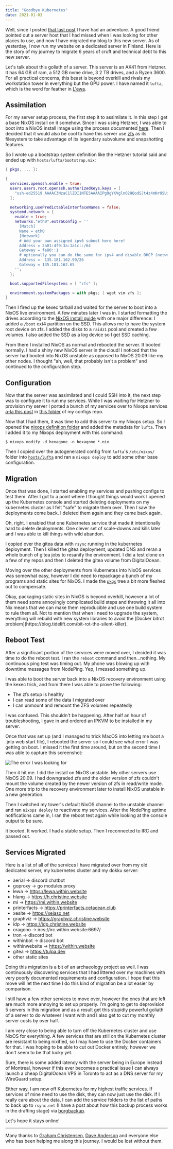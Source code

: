 ```yaml
---
title: "Goodbye Kubernetes"
date: 2021-01-03
---
```


Well, since I posted [that last post](/blog/k8s-pondering-2020-12-31) I have had
an adventure. A good friend pointed out a server host that I had missed when I
was looking for other places to use, and now I have migrated my blog to this new
server. As of yesterday, I now run my website on a dedicated server in Finland.
Here is the story of my journey to migrate 6 years of cruft and technical debt
to this new server.

Let's talk about this goliath of a server. This server is an AX41 from Hetzner.
It has 64 GB of ram, a 512 GB nvme drive, 3 2 TB drives, and a Ryzen 3600. For
all practical concerns, this beast is beyond overkill and rivals my workstation
tower in everything but the GPU power. I have named it `lufta`, which is the
word for feather in [L'ewa](https://lewa.within.website/dictionary.html).

## Assimilation

For my server setup process, the first step it to assimilate it. In this step I
get a base NixOS install on it somehow. Since I was using Hetzner, I was able to
boot into a NixOS install image using the process documented
[here](https://nixos.wiki/wiki/Install_NixOS_on_Hetzner_Online). Then I decided
that it would also be cool to have this server use
[zfs](https://en.wikipedia.org/wiki/ZFS) as its filesystem to take advantage of
its legendary subvolume and snapshotting features.

So I wrote up a bootstrap system definition like the Hetzner tutorial said and
ended up with `hosts/lufta/bootstrap.nix`:

```nix
{ pkgs, ... }:

{
  services.openssh.enable = true;
  users.users.root.openssh.authorizedKeys.keys = [
    "ssh-ed25519 AAAAC3NzaC1lZDI1NTE5AAAAIPg9gYKVglnO2HQodSJt4z4mNrUSUiyJQ7b+J798bwD9 cadey@shachi"
  ];

  networking.usePredictableInterfaceNames = false;
  systemd.network = {
    enable = true;
    networks."eth0".extraConfig = ''
      [Match]
      Name = eth0
      [Network]
      # Add your own assigned ipv6 subnet here here!
      Address = 2a01:4f9:3a:1a1c::/64
      Gateway = fe80::1
      # optionally you can do the same for ipv4 and disable DHCP (networking.dhcpcd.enable = false;)
      Address =  135.181.162.99/26
      Gateway = 135.181.162.65
    '';
  };

  boot.supportedFilesystems = [ "zfs" ];

  environment.systemPackages = with pkgs; [ wget vim zfs ];
}
```

Then I fired up the kexec tarball and waited for the server to boot into a NixOS
live environment. A few minutes later I was in. I started formatting the drives
according to the [NixOS install
guide](https://nixos.org/manual/nixos/stable/index.html#sec-installation) with
one major difference: I added a `/boot` ext4 partition on the SSD. This allows
me to have the system root device on zfs. I added the disks to a `raidz1` pool
and created a few volumes. I also added the SSD as a log device so I get SSD
caching.

From there I installed NixOS as normal and rebooted the server. It booted
normally. I had a shiny new NixOS server in the cloud! I noticed that the server
had booted into NixOS unstable as opposed to NixOS 20.09 like my other nodes. I
thought "ah, well, that probably isn't a problem" and continued to the
configuration step.

## Configuration

Now that the server was assimilated and I could SSH into it, the next step was
to configure it to run my services. While I was waiting for Hetzner to provision
my server I ported a bunch of my services over to Nixops services [a-la this
post](/blog/nixops-services-2020-11-09) in [this
folder](https://github.com/Xe/nixos-configs/tree/master/common/services) of my
configs repo.

Now that I had them, it was time to add this server to my Nixops setup. So I
opened the [nixops definition
folder](https://github.com/Xe/nixos-configs/tree/master/nixops/hexagone) and
added the metadata for `lufta`. Then I added it to my Nixops deployment with
this command:

```
$ nixops modify -d hexagone -n hexagone *.nix
```

Then I copied over the autogenerated config from `lufta`'s `/etc/nixos/` folder
into
[`hosts/lufta`](https://github.com/Xe/nixos-configs/tree/master/hosts/lufta) and
ran a `nixops deploy` to add some other base configuration.

## Migration

Once that was done, I started enabling my services and pushing configs to test
them. After I got to a point where I thought things would work I opened up the
Kubernetes console and started deleting deployments on my kubernetes cluster as
I felt "safe" to migrate them over. Then I saw the deployments come back. I
deleted them again and they came back again.

Oh, right. I enabled that one Kubernetes service that made it intentionally hard
to delete deployments. One clever set of scale-downs and kills later and I was
able to kill things with wild abandon.

I copied over the gitea data with `rsync` running in the kubernetes deployment.
Then I killed the gitea deployment, updated DNS and reran a whole bunch of gitea
jobs to resanify the environment. I did a test clone on a few of my repos and
then I deleted the gitea volume from DigitalOcean.

Moving over the other deployments from Kubernetes into NixOS services was
somewhat easy, however I did need to repackage a bunch of my programs and static
sites for NixOS. I made the
[`pkgs`](https://github.com/Xe/nixos-configs/tree/master/pkgs) tree a bit more
fleshed out to compensate.

<XeblogConv name="Mara" mood="hacker">
  Okay, packaging static sites in NixOS is beyond overkill, however a lot of
  them need some annoyingly complicated build steps and throwing it all into Nix
  means that we can make them reproducible and use one build system to rule them
  all. Not to mention that when I need to upgrade the system, everything will
  rebuild with new system libraries to avoid the [Docker bitrot
  problem](https://blog.tidelift.com/bit-rot-the-silent-killer).
</XeblogConv>

## Reboot Test

After a significant portion of the services were moved over, I decided it was
time to do the reboot test. I ran the `reboot` command and then...nothing.
My continuous ping test was timing out. My phone was blowing up with downtime
messages from NodePing. Yep, I messed something up.

I was able to boot the server back into a NixOS recovery environment using the
kexec trick, and from there I was able to prove the following:

- The zfs setup is healthy
- I can read some of the data I migrated over
- I can unmount and remount the ZFS volumes repeatedly

I was confused. This shouldn't be happening. After half an hour of
troubleshooting, I gave in and ordered an IPKVM to be installed in my server.

Once that was set up (and I managed to trick MacOS into letting me boot a .jnlp
web start file), I rebooted the server so I could see what error I was getting
on boot. I missed it the first time around, but on the second time I was able to
capture this screenshot:

![The error I was looking
for](https://cdn.xeiaso.net/file/christine-static/blog/Screen+Shot+2021-01-03+at+1.13.05+AM.png)

Then it hit me. I did the install on NixOS unstable. My other servers use NixOS
20.09. I had downgraded zfs and the older version of zfs couldn't mount the
volume created by the newer version of zfs in read/write mode. One more trip to
the recovery environment later to install NixOS unstable in a new generation.

Then I switched my tower's default NixOS channel to the unstable channel and ran
`nixops deploy` to reactivate my services. After the NodePing uptime
notifications came in, I ran the reboot test again while looking at the console
output to be sure.

It booted. It worked. I had a stable setup. Then I reconnected to IRC and passed
out.

## Services Migrated

Here is a list of all of the services I have migrated over from my old dedicated
server, my kubernetes cluster and my dokku server:

- aerial -> discord chatbot
- goproxy -> go modules proxy
- lewa -> https://lewa.within.website
- hlang -> https://h.christine.website
- mi -> https://mi.within.website
- printerfacts -> https://printerfacts.cetacean.club
- xesite -> https://xeiaso.net
- graphviz -> https://graphviz.christine.website
- idp -> https://idp.christine.website
- oragono -> ircs://irc.within.website:6697/
- tron -> discord bot
- withinbot -> discord bot
- withinwebsite -> https://within.website
- gitea -> https://tulpa.dev
- other static sites

Doing this migration is a bit of an archaeology project as well. I was
continuously discovering services that I had littered over my machines with very
poorly documented requirements and configuration. I hope that this move will let
the next time I do this kind of migration be a lot easier by comparison.

I still have a few other services to move over, however the ones that are left
are much more annoying to set up properly. I'm going to get to deprovision 5
servers in this migration and as a result get this stupidly powerful goliath of
a server to do whatever I want with and I also get to cut my monthly server
costs by over half.

I am very close to being able to turn off the Kubernetes cluster and use NixOS
for everything. A few services that are still on the Kubernetes cluster are
resistant to being nixified, so I may have to use the Docker containers for
that. I was hoping to be able to cut out Docker entirely, however we don't seem
to be that lucky yet.

Sure, there is some added latency with the server being in Europe instead of
Montreal, however if this ever becomes a practical issue I can always launch a
cheap DigitalOcean VPS in Toronto to act as a DNS server for my WireGuard setup.

Either way, I am now off Kubernetes for my highest traffic services. If services
of mine need to use the disk, they can now just use the disk. If I really care
about the data, I can add the service folders to the list of paths to back up to
`rsync.net` (I have a post about how this backup process works in the drafting
stage) via [borgbackup](https://www.borgbackup.org/).

Let's hope it stays online!

---

Many thanks to [Graham Christensen](https://twitter.com/grhmc), [Dave
Anderson](https://twitter.com/dave_universetf) and everyone else who has been
helping me along this journey. I would be lost without them.
